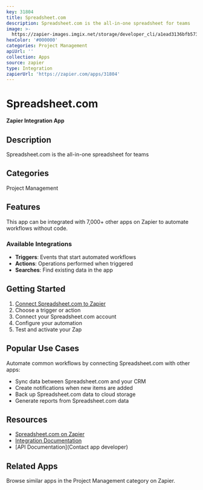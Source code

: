 ```yaml
---
key: 31804
title: Spreadsheet.com
description: Spreadsheet.com is the all-in-one spreadsheet for teams
image: >-
  https://zapier-images.imgix.net/storage/developer_cli/a1ead3136bfb5730876a2e428224670a_2.png?auto=format%2Ccompress&ixlib=python-3.0.0&q=50
hexColor: '#000000'
categories: Project Management
apiUrl: ''
collection: Apps
source: zapier
type: Integration
zapierUrl: 'https://zapier.com/apps/31804'
---
```

# Spreadsheet.com

**Zapier Integration App**

## Description

Spreadsheet.com is the all-in-one spreadsheet for teams

## Categories

Project Management

## Features

This app can be integrated with 7,000+ other apps on Zapier to automate workflows without code.

### Available Integrations

- **Triggers**: Events that start automated workflows
- **Actions**: Operations performed when triggered
- **Searches**: Find existing data in the app

## Getting Started

1. [Connect Spreadsheet.com to Zapier](https://zapier.com/apps/31804)
2. Choose a trigger or action
3. Connect your Spreadsheet.com account
4. Configure your automation
5. Test and activate your Zap

## Popular Use Cases

Automate common workflows by connecting Spreadsheet.com with other apps:

- Sync data between Spreadsheet.com and your CRM
- Create notifications when new items are added
- Back up Spreadsheet.com data to cloud storage
- Generate reports from Spreadsheet.com data

## Resources

- [Spreadsheet.com on Zapier](https://zapier.com/apps/31804)
- [Integration Documentation](https://zapier.com/apps/31804/integrations)
- [API Documentation](Contact app developer)

## Related Apps

Browse similar apps in the Project Management category on Zapier.
